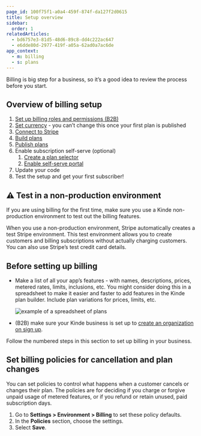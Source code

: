 ```yaml
---
page_id: 100f75f1-a0a4-459f-874f-da127f2d0615
title: Setup overview
sidebar:
  order: 1
relatedArticles:
  - bd6757e3-81d5-48d6-89c8-dd4c222ac647
  - e6dde80d-2977-419f-a05a-62ad0a7ac6de
app_context:
  - m: billing
  - s: plans
---
```


Billing is big step for a business, so it’s a good idea to review the process before you start.

## Overview of billing setup

1. [Set up billing roles and permissions (B2B)](/billing/get-started/add-billing-role/)
2. [Set currency](/billing/get-started/default-billing-currency/) - you can’t change this once your first plan is published
3. [Connect to Stripe](/billing/get-started/connect-to-stripe/)
4. [Build plans](/billing/manage-plans/create-plans/)
5. [Publish plans](/billing/get-started/publish-plans/)
6. Enable subscription self-serve (optional)
    1. [Create a plan selector](/billing/billing-user-experience/plan-selection/)
    2. [Enable self-serve portal](/build/set-up-options/self-serve-portal-for-orgs/)
7. Update your code
8. Test the setup and get your first subscriber!

## ⚠️ Test in a non-production environment

If you are using billing for the first time, make sure you use a Kinde non-production environment to test out the billing features. 

When you use a non-production environment, Stripe automatically creates a test Stripe environment. This test environment allows you to create customers and billing subscriptions without actually charging customers. You can also use Stripe’s test credit card details.

## Before setting up billing

- Make a list of all your app’s features - with names, descriptions, prices, metered rates, limits, inclusions, etc. You might consider doing this in a spreadsheet to make it easier and faster to add features in the Kinde plan builder. Include plan variations for prices, limits, etc.
    
    ![example of a spreadsheet of plans](https://imagedelivery.net/skPPZTHzSlcslvHjesZQcQ/401ff633-c6c8-45ba-9502-1a29274b4400/public)
    
- (B2B) make sure your Kinde business is set up to [create an organization on sign up](https://docs.kinde.com/build/organizations/orgs-for-developers/#new-organization-self-sign-up).

Follow the numbered steps in this section to set up billing in your business.

## Set billing policies for cancellation and plan changes

You can set policies to control what happens when a customer cancels or changes their plan. The policies are for deciding if you charge or forgive unpaid usage of metered features, or if you refund or retain unused, paid subscription days.
1. Go to **Settings > Environment > Billing** to set these policy defaults.
2. In the **Policies** section, choose the settings.
3. Select **Save**.
